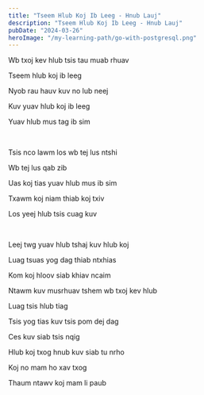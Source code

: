 ```yaml
---
title: "Tseem Hlub Koj Ib Leeg - Hnub Lauj"
description: "Tseem Hlub Koj Ib Leeg - Hnub Lauj"
pubDate: "2024-03-26"
heroImage: "/my-learning-path/go-with-postgresql.png"
---
```


Wb txoj kev hlub tsis tau muab rhuav

Tseem hlub koj ib leeg

Nyob rau hauv kuv no lub neej

Kuv yuav hlub koj ib leeg

Yuav hlub mus tag ib sim

<br />

Tsis nco lawm los wb tej lus ntshi

Wb tej lus qab zib

Uas koj tias yuav hlub mus ib sim

Txawm koj niam thiab koj txiv

Los yeej hlub tsis cuag kuv

<br />

Leej twg yuav hlub tshaj kuv hlub koj

Luag tsuas yog dag thiab ntxhias

Kom koj hloov siab khiav ncaim

Ntawm kuv musrhuav tshem wb txoj kev hlub

Luag tsis hlub tiag

Tsis yog tias kuv tsis pom dej dag

Ces kuv siab tsis nqig

Hlub koj txog hnub kuv siab tu nrho

Koj no mam ho xav txog

Thaum ntawv koj mam li paub
